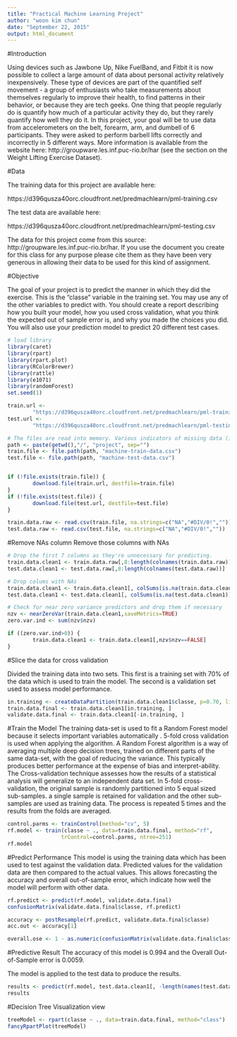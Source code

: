 ```yaml
---
title: "Practical Machine Learning Project"
author: "woon kim chun"
date: "September 22, 2015"
output: html_document
---
```


#Introduction

Using devices such as Jawbone Up, Nike FuelBand, and Fitbit it is now possible to collect a large amount of data about personal activity relatively inexpensively. These type of devices are part of the quantified self movement - a group of enthusiasts who take measurements about themselves regularly to improve their health, to find patterns in their behavior, or because they are tech geeks. One thing that people regularly do is quantify how much of a particular activity they do, but they rarely quantify how well they do it. In this project, your goal will be to use data from accelerometers on the belt, forearm, arm, and dumbell of 6 participants. They were asked to perform barbell lifts correctly and incorrectly in 5 different ways. More information is available from the website here: http://groupware.les.inf.puc-rio.br/har (see the section on the Weight Lifting Exercise Dataset).

#Data

The training data for this project are available here: 

https://d396qusza40orc.cloudfront.net/predmachlearn/pml-training.csv

The test data are available here: 

https://d396qusza40orc.cloudfront.net/predmachlearn/pml-testing.csv

The data for this project come from this source: http://groupware.les.inf.puc-rio.br/har. If you use the document you create for this class for any purpose please cite them as they have been very generous in allowing their data to be used for this kind of assignment. 


#Objective

The goal of your project is to predict the manner in which they did the exercise. This is the "classe" variable in the training set. You may use any of the other variables to predict with. You should create a report describing how you built your model, how you used cross validation, what you think the expected out of sample error is, and why you made the choices you did. You will also use your prediction model to predict 20 different test cases. 

```r
# load library
library(caret)
library(rpart)
library(rpart.plot)
library(RColorBrewer)
library(rattle)
library(e1071)
library(randomForest)
set.seed(1)

train.url <-
        "https://d396qusza40orc.cloudfront.net/predmachlearn/pml-training.csv"
test.url <- 
        "https://d396qusza40orc.cloudfront.net/predmachlearn/pml-testing.csv"

# The files are read into memory. Various indicators of missing data (i.e., "NA", "#DIV/0!" and "") are all set to NA so they can be processed.
path <- paste(getwd(),"/", "project", sep="")
train.file <- file.path(path, "machine-train-data.csv")
test.file <- file.path(path, "machine-test-data.csv")


if (!file.exists(train.file)) {
        download.file(train.url, destfile=train.file)
}
if (!file.exists(test.file)) {
        download.file(test.url, destfile=test.file)
}

train.data.raw <- read.csv(train.file, na.strings=c("NA","#DIV/0!",""))
test.data.raw <- read.csv(test.file, na.strings=c("NA","#DIV/0!",""))

```

#Remove NAs column
Remove those columns with NAs

```r
# Drop the first 7 columns as they're unnecessary for predicting.
train.data.clean1 <- train.data.raw[,8:length(colnames(train.data.raw))]
test.data.clean1 <- test.data.raw[,8:length(colnames(test.data.raw))]

# Drop colums with NAs
train.data.clean1 <- train.data.clean1[, colSums(is.na(train.data.clean1)) == 0] 
test.data.clean1 <- test.data.clean1[, colSums(is.na(test.data.clean1)) == 0] 

# Check for near zero variance predictors and drop them if necessary
nzv <- nearZeroVar(train.data.clean1,saveMetrics=TRUE)
zero.var.ind <- sum(nzv$nzv)

if ((zero.var.ind>0)) {
        train.data.clean1 <- train.data.clean1[,nzv$nzv==FALSE]
}

```


#Slice the data for cross validation

Divided the training data into two sets. This first is a training set with 70% of the data which is used to train the model. The second is a validation set used to assess model performance.

```r
in.training <- createDataPartition(train.data.clean1$classe, p=0.70, list=F)
train.data.final <- train.data.clean1[in.training, ]
validate.data.final <- train.data.clean1[-in.training, ]

```
#Train the Model
The training data-set is used to fit a Random Forest model because it selects important variables automatically . 5-fold cross validation is used when applying the algorithm. A Random Forest algorithm is a way of averaging multiple deep decision trees, trained on different parts of the same data-set, with the goal of reducing the variance. This typically produces better performance at the expense of bias and interpret-ability. The Cross-validation technique assesses how the results of a statistical analysis will generalize to an independent data set. In 5-fold cross-validation, the original sample is randomly partitioned into 5 equal sized sub-samples. a single sample is retained for validation and the other sub-samples are used as training data. The process is repeated 5 times and the results from the folds are averaged.

```r
control.parms <- trainControl(method="cv", 5)
rf.model <- train(classe ~ ., data=train.data.final, method="rf",
                 trControl=control.parms, ntree=251)
rf.model

```

#Predict Performance
This model is using the training data which has been used to test against the validation data. Predicted values for the validation data are then compared to the actual values. This allows forecasting the accuracy and overall out-of-sample error, which indicate how well the model will perform with other data.

```r
rf.predict <- predict(rf.model, validate.data.final)
confusionMatrix(validate.data.final$classe, rf.predict)

accuracy <- postResample(rf.predict, validate.data.final$classe)
acc.out <- accuracy[1]

overall.ose <- 1 - as.numeric(confusionMatrix(validate.data.final$classe, rf.predict)$overall[1])

```

#Predictive Result
The accuracy of this model is 0.994 and the Overall Out-of-Sample error is 0.0059.

The model is applied to the test data to produce the results.

```r
results <- predict(rf.model, test.data.clean1[, -length(names(test.data.clean1))])
results

```

#Decision Tree Visualization view

```r
treeModel <- rpart(classe ~ ., data=train.data.final, method="class")
fancyRpartPlot(treeModel)
```

